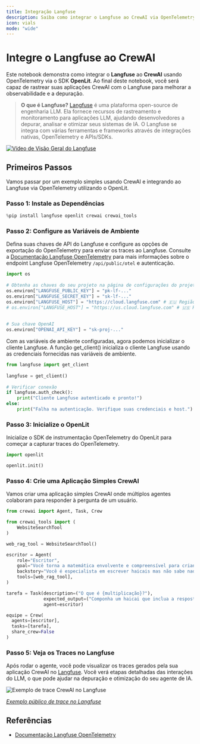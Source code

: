 ```yaml
---
title: Integração Langfuse
description: Saiba como integrar o Langfuse ao CrewAI via OpenTelemetry usando OpenLit
icon: vials
mode: "wide"
---
```


# Integre o Langfuse ao CrewAI

Este notebook demonstra como integrar o **Langfuse** ao **CrewAI** usando OpenTelemetry via o SDK **OpenLit**. Ao final deste notebook, você será capaz de rastrear suas aplicações CrewAI com o Langfuse para melhorar a observabilidade e a depuração.

> **O que é Langfuse?** [Langfuse](https://langfuse.com) é uma plataforma open-source de engenharia LLM. Ela fornece recursos de rastreamento e monitoramento para aplicações LLM, ajudando desenvolvedores a depurar, analisar e otimizar seus sistemas de IA. O Langfuse se integra com várias ferramentas e frameworks através de integrações nativas, OpenTelemetry e APIs/SDKs.

[![Vídeo de Visão Geral do Langfuse](https://github.com/user-attachments/assets/3926b288-ff61-4b95-8aa1-45d041c70866)](https://langfuse.com/watch-demo)

## Primeiros Passos

Vamos passar por um exemplo simples usando CrewAI e integrando ao Langfuse via OpenTelemetry utilizando o OpenLit.

### Passo 1: Instale as Dependências

```python
%pip install langfuse openlit crewai crewai_tools
```

### Passo 2: Configure as Variáveis de Ambiente

Defina suas chaves de API do Langfuse e configure as opções de exportação do OpenTelemetry para enviar os traces ao Langfuse. Consulte a [Documentação Langfuse OpenTelemetry](https://langfuse.com/docs/opentelemetry/get-started) para mais informações sobre o endpoint Langfuse OpenTelemetry `/api/public/otel` e autenticação.

```python
import os
 
# Obtenha as chaves do seu projeto na página de configurações do projeto: https://cloud.langfuse.com
os.environ["LANGFUSE_PUBLIC_KEY"] = "pk-lf-..." 
os.environ["LANGFUSE_SECRET_KEY"] = "sk-lf-..."
os.environ["LANGFUSE_HOST"] = "https://cloud.langfuse.com" # 🇪🇺 Região UE
# os.environ["LANGFUSE_HOST"] = "https://us.cloud.langfuse.com" # 🇺🇸 Região EUA
 
 
# Sua chave OpenAI
os.environ["OPENAI_API_KEY"] = "sk-proj-..."
```
Com as variáveis de ambiente configuradas, agora podemos inicializar o cliente Langfuse. A função get_client() inicializa o cliente Langfuse usando as credenciais fornecidas nas variáveis de ambiente.

```python
from langfuse import get_client
 
langfuse = get_client()
 
# Verificar conexão
if langfuse.auth_check():
    print("Cliente Langfuse autenticado e pronto!")
else:
    print("Falha na autenticação. Verifique suas credenciais e host.")
```

### Passo 3: Inicialize o OpenLit

Inicialize o SDK de instrumentação OpenTelemetry do OpenLit para começar a capturar traces do OpenTelemetry.

```python
import openlit

openlit.init()
```

### Passo 4: Crie uma Aplicação Simples CrewAI

Vamos criar uma aplicação simples CrewAI onde múltiplos agentes colaboram para responder à pergunta de um usuário.

```python
from crewai import Agent, Task, Crew

from crewai_tools import (
    WebsiteSearchTool
)

web_rag_tool = WebsiteSearchTool()

escritor = Agent(
    role="Escritor",
    goal="Você torna a matemática envolvente e compreensível para crianças pequenas através de poesias",
    backstory="Você é especialista em escrever haicais mas não sabe nada de matemática.",
    tools=[web_rag_tool],  
)

tarefa = Task(description=("O que é {multiplicação}?"),
              expected_output=("Componha um haicai que inclua a resposta."),
              agent=escritor)

equipe = Crew(
  agents=[escritor],
  tasks=[tarefa],
  share_crew=False
)
```

### Passo 5: Veja os Traces no Langfuse

Após rodar o agente, você pode visualizar os traces gerados pela sua aplicação CrewAI no [Langfuse](https://cloud.langfuse.com). Você verá etapas detalhadas das interações do LLM, o que pode ajudar na depuração e otimização do seu agente de IA.

![Exemplo de trace CrewAI no Langfuse](https://langfuse.com/images/cookbook/integration_crewai/crewai-example-trace.png)

_[Exemplo público de trace no Langfuse](https://cloud.langfuse.com/project/cloramnkj0002jz088vzn1ja4/traces/e2cf380ffc8d47d28da98f136140642b?timestamp=2025-02-05T15%3A12%3A02.717Z&observation=3b32338ee6a5d9af)_

## Referências

- [Documentação Langfuse OpenTelemetry](https://langfuse.com/docs/opentelemetry/get-started)